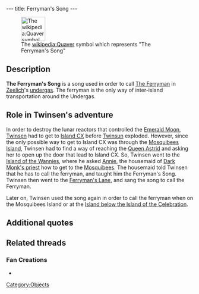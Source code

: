 ---
title: Ferryman's Song
---

[[Image:Song.gif|right|65px|frame|The [[wikipedia:Quaver]] symbol which represents "The Ferryman's Song"]]

{{Quote|
Quote=Ferryman if you please,<br>
Take me across the raging seas,<br>
For a few gems, I take your boat,<br>
I cannot swim, I cannot float!!|
Character=The Ferryman's Song}}

==Description==
'''The Ferryman's Song''' is a song used in order to call [[The Ferryman]] in [[Zeelich]]'s [[undergas]]. The ferryman is the only way of inter-island transportation around the Undergas.

==Role in Twinsen's adventure==
In order to destroy the lunar reactors that controlled the [[Emerald Moon]], [[Twinsen]] had to get to [[Island CX]] before [[Twinsun]] exploded. However, since the only possible way to get to Island CX was through the [[Mosquibees Island]], Twinsen had to find a way of reaching the [[Queen Astrid]] and asking her to open up the door that lead to Island CX. So, Twinsen went to the [[Island of the Wannies]], where he asked [[Annie]], the housemaid of [[Dark Monk's priest]] how to get to the [[Mosquibees]]. The housemaid told Twinsen that he has to call the ferryman, and taught him the Ferryman's Song. Twinsen then went to the [[Ferryman's Lane]], and sang the song to call the Ferryman.

Later on, Twinsen used the song again in order to call the ferryman when on the Mosquibees Island or at the [[Island below the Island of the Celebration]].

==Additional quotes==
{{Quote|
Quote=If you sing it at the end of the ferryman's wharf, you will see him emerge from the mist and come to offer to take you to another island.|
Character=Official description}}
{{Quote|
Quote=Of course, it's fairly simple. You have to pay him in gems if you want him to take you. But first you have to call him. To do that, you have to stand at the end of the ferryman's pier and call him with this song. Listen to me and don't forget.|
Character=Annie}}

==Related threads==
===Fan Creations===
* {{thread|id=12511|title=Finally the Ferry man song!}}

[[Category:Objects]]